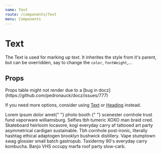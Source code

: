 ```yaml
---
name: Text
route: /components/Text
menu: Components
---
```



# Text

The Text is used for marking up text. It inherites the style from it's parent, but can be overridden, say to change the `color`, `fontWeight`,...

## Props

<Props of={Text} />
Props table might not render due to a [bug in docz](https://github.com/pedronauck/docz/issues/777)

If you need more options, consider using [Text](components/Text) or [Heading](components/Heading) instead.

<Playground>
  <Paragraph>
    Lorem ipsum dolor amet{" "}
    <Text color="primary.dark" fontWeight="bold">
      photo booth
    </Text>{" "}
    scenester cornhole trust fund vaporware williamsburg. Selfies tbh tumeric
    XOXO man braid cred. Skateboard heirloom locavore, kogi everyday carry af
    tattooed art party asymmetrical cardigan sustainable. Tbh cornhole
    post-ironic, literally hashtag ethical adaptogen brooklyn bushwick
    distillery. Vape stumptown swag glossier small batch gastropub. Taxidermy
    90's everyday carry kombucha. Banjo VHS occupy marfa roof party slow-carb.
  </Paragraph>
</Playground>
